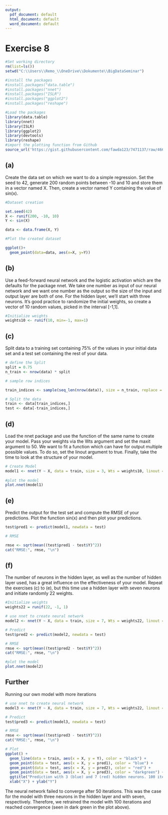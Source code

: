 ```yaml
---
output:
  pdf_document: default
  html_document: default
  word_document: default
---
```


# Exercise 8


```r
#Set working directory
rm(list=ls())
setwd("C:\\Users\\Remo_\\OneDrive\\Dokumente\\BigDataSeminar")
```

```r
#install the packages
#install.packages("data.table")
#install.packages("nnet")
#install.packages("ISLR")
#install.packages("ggplot2")
#install.packages("reshape")
```


```r
#Load the packages
library(data.table)
library(nnet)
library(ISLR)
library(ggplot2)
library(devtools)
library(reshape)
#import the plotting function from Github
source_url('https://gist.githubusercontent.com/fawda123/7471137/raw/466c1474d0a505ff044412703516c34f1a4684a5/nnet_plot_update.r')
```

## (a)
Create the data set on which we want to do a simple regression. Set the seed to 42,
generate 200 random points between -10 and 10 and store them in a vector named X.
Then, create a vector named Y containing the value of sin(x).

```r
#Dataset creation

set.seed(42)
X <- runif(200, -10, 10)
Y <- sin(X)

data <- data.frame(X, Y)

#Plot the created dataset

ggplot()+
  geom_point(data=data, aes(x=X, y=Y))
```

## (b)
Use a feed-forward neural network and the logistic activation which are the defaults for
the package nnet. We take one number as input of our neural network and we want one
number as the output so the size of the input and output layer are both of one. For the
hidden layer, we’ll start with three neurons. It’s good practice to randomize the initial
weights, so create a vector of 10 random values, picked in the interval [-1,1].

```r
#Initialize weights
weights10 <- runif(10, min=-1, max=1)
```

## (c)
Split data to a training set containing 75% of the values in your initial data set and a test set containing the rest of your data.

```r
# define the Split
split = 0.75
n_train <- nrow(data) * split

# sample row indices

train_indices <- sample(seq_len(nrow(data)), size = n_train, replace = FALSE)

# Split the data
train <- data[train_indices,]
test <- data[-train_indices,]

```


## (d)
Load the nnet package and use the function of the same name to create your model. Pass
your weights via the Wts argument and set the maxit argument to 50. We want to fit
a function which can have for output multiple possible values. To do so, set the linout
argument to true. Finally, take the time to look at the structure of your model.
```r
# Create Model
model1 <- nnet(Y ~ X, data = train, size = 3, Wts = weights10, linout = TRUE, maxit=50)
 
#plot the model
plot.nnet(model1)
```


## (e)
Predict the output for the test set and compute the RMSE of your predictions. Plot the
function sin(x) and then plot your predictions.
```r
test$pred1 <- predict(model1, newdata = test)

# RMSE

rmse <- sqrt(mean((test$pred1 - test$Y)^2))
cat("RMSE:", rmse, "\n")

```

## (f)
The number of neurons in the hidden layer, as well as the number of hidden layer used,
has a great influence on the effectiveness of your model. Repeat the exercises (c) to (e),
but this time use a hidden layer with seven neurons and initiate randomly 22 weights.
```r
#Initialize weights
weights22 = runif(22, -1, 1)

# use nnet to create neural network
model2 <- nnet(Y ~ X, data = train, size = 7, Wts = weights22, linout = TRUE, maxit=50)

# Predict
test$pred2 <- predict(model2, newdata = test)

# RMSE
rmse <- sqrt(mean((test$pred2 - test$Y)^2))
cat("RMSE:", rmse, "\n")

#plot the model
plot.nnet(model2)

```

## Further

Running our own model with more iterations

```r
# use nnet to create neural network
model3 <- nnet(Y ~ X, data = train, size = 7, Wts = weights22, linout = TRUE, maxit=100)

# Predict
test$pred3 <- predict(model3, newdata = test)

# RMSE
rmse <- sqrt(mean((test$pred3 - test$Y)^2))
cat("RMSE:", rmse, "\n")
```


```r
# Plot
ggplot() + 
  geom_line(data = train, aes(x = X, y = Y), color = "black") +
  geom_point(data = test, aes(x = X, y = pred1), color = "blue") +
  geom_point(data = test, aes(x = X, y = pred2), color = "red") +
  geom_point(data = test, aes(x = X, y = pred3), color = "darkgreen") +
  ggtitle("Prediction with 3 (blue) and 7 (red) hidden neurons. 100 iterations (dark green)") +
  xlab("X") + ylab("Y")
```

The neural network failed to converge after 50 iterations. This was the case for the model with three neurons in the hidden layer and with seven, respectively.
Therefore, we retrained the model with 100 iterations and reached convergence (seen in dark green in the plot above).
